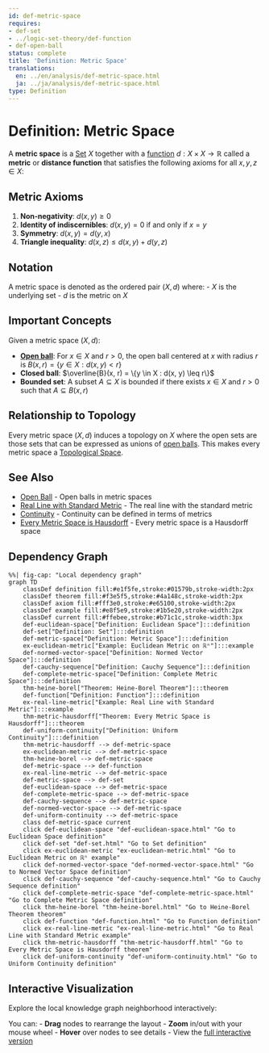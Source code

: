 ```yaml
---
id: def-metric-space
requires:
- def-set
- ../logic-set-theory/def-function
- def-open-ball
status: complete
title: 'Definition: Metric Space'
translations:
  en: ../en/analysis/def-metric-space.html
  ja: ../ja/analysis/def-metric-space.html
type: Definition
---
```


# Definition: Metric Space {#def-metric-space}

A **metric space** is a [Set](../logic-set-theory/def-set.qmd) $X$ together with a [function](../logic-set-theory/def-function.qmd) $d: X \times X \to \mathbb{R}$ called a **metric** or **distance function** that satisfies the following axioms for all $x, y, z \in X$:

## Metric Axioms

1. **Non-negativity**: $d(x, y) \geq 0$
2. **Identity of indiscernibles**: $d(x, y) = 0$ if and only if $x = y$
3. **Symmetry**: $d(x, y) = d(y, x)$
4. **Triangle inequality**: $d(x, z) \leq d(x, y) + d(y, z)$

## Notation

A metric space is denoted as the ordered pair $(X, d)$ where:
- $X$ is the underlying set
- $d$ is the metric on $X$

## Important Concepts

Given a metric space $(X, d)$:

- **[Open ball](def-open-ball.qmd)**: For $x \in X$ and $r > 0$, the open ball centered at $x$ with radius $r$ is $B(x, r) = \{y \in X : d(x, y) < r\}$
- **Closed ball**: $\overline{B}(x, r) = \{y \in X : d(x, y) \leq r\}$
- **Bounded set**: A subset $A \subseteq X$ is bounded if there exists $x \in X$ and $r > 0$ such that $A \subseteq B(x, r)$

## Relationship to Topology

Every metric space $(X, d)$ induces a topology on $X$ where the open sets are those sets that can be expressed as unions of [open balls](def-open-ball.qmd). This makes every metric space a [Topological Space](../topology/def-topological-space.qmd).

## See Also

- [Open Ball](def-open-ball.qmd) - Open balls in metric spaces
- [Real Line with Standard Metric](ex-real-line-metric.qmd) - The real line with the standard metric
- [Continuity](def-continuity.qmd) - Continuity can be defined in terms of metrics
- [Every Metric Space is Hausdorff](../topology/thm-metric-hausdorff.qmd) - Every metric space is a Hausdorff space

## Dependency Graph

```mermaid
%%| fig-cap: "Local dependency graph"
graph TD
    classDef definition fill:#e1f5fe,stroke:#01579b,stroke-width:2px
    classDef theorem fill:#f3e5f5,stroke:#4a148c,stroke-width:2px
    classDef axiom fill:#fff3e0,stroke:#e65100,stroke-width:2px
    classDef example fill:#e8f5e9,stroke:#1b5e20,stroke-width:2px
    classDef current fill:#ffebee,stroke:#b71c1c,stroke-width:3px
    def-euclidean-space["Definition: Euclidean Space"]:::definition
    def-set["Definition: Set"]:::definition
    def-metric-space["Definition: Metric Space"]:::definition
    ex-euclidean-metric["Example: Euclidean Metric on ℝⁿ"]:::example
    def-normed-vector-space["Definition: Normed Vector Space"]:::definition
    def-cauchy-sequence["Definition: Cauchy Sequence"]:::definition
    def-complete-metric-space["Definition: Complete Metric Space"]:::definition
    thm-heine-borel["Theorem: Heine-Borel Theorem"]:::theorem
    def-function["Definition: Function"]:::definition
    ex-real-line-metric["Example: Real Line with Standard Metric"]:::example
    thm-metric-hausdorff["Theorem: Every Metric Space is Hausdorff"]:::theorem
    def-uniform-continuity["Definition: Uniform Continuity"]:::definition
    thm-metric-hausdorff --> def-metric-space
    ex-euclidean-metric --> def-metric-space
    thm-heine-borel --> def-metric-space
    def-metric-space --> def-function
    ex-real-line-metric --> def-metric-space
    def-metric-space --> def-set
    def-euclidean-space --> def-metric-space
    def-complete-metric-space --> def-metric-space
    def-cauchy-sequence --> def-metric-space
    def-normed-vector-space --> def-metric-space
    def-uniform-continuity --> def-metric-space
    class def-metric-space current
    click def-euclidean-space "def-euclidean-space.html" "Go to Euclidean Space definition"
    click def-set "def-set.html" "Go to Set definition"
    click ex-euclidean-metric "ex-euclidean-metric.html" "Go to Euclidean Metric on ℝⁿ example"
    click def-normed-vector-space "def-normed-vector-space.html" "Go to Normed Vector Space definition"
    click def-cauchy-sequence "def-cauchy-sequence.html" "Go to Cauchy Sequence definition"
    click def-complete-metric-space "def-complete-metric-space.html" "Go to Complete Metric Space definition"
    click thm-heine-borel "thm-heine-borel.html" "Go to Heine-Borel Theorem theorem"
    click def-function "def-function.html" "Go to Function definition"
    click ex-real-line-metric "ex-real-line-metric.html" "Go to Real Line with Standard Metric example"
    click thm-metric-hausdorff "thm-metric-hausdorff.html" "Go to Every Metric Space is Hausdorff theorem"
    click def-uniform-continuity "def-uniform-continuity.html" "Go to Uniform Continuity definition"
```

## Interactive Visualization

Explore the local knowledge graph neighborhood interactively:

::: {.graph-viz data-id="def-metric-space" data-width="700" data-height="500"}
:::

You can:
- **Drag** nodes to rearrange the layout
- **Zoom** in/out with your mouse wheel
- **Hover** over nodes to see details
- View the [full interactive version](../../output/interactive/def-metric-space.html){target="_blank"}
